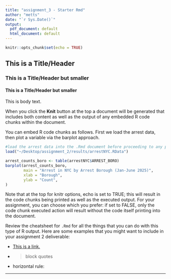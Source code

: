 ```yaml
---
title: "assignment_3 - Starter Rmd"
author: "metts"
date: "`r Sys.Date()`"
output:
  pdf_document: default
  html_document: default
---
```


```r
knitr::opts_chunk$set(echo = TRUE)
```

## This is a Title/Header
### This is a Title/Header but smaller
#### This is a Title/Header but smaller

This is body text.

When you click the **Knit** button at the top a document will be generated that includes both content as well as the output of any embedded R code chunks within the document. 

You can embed R code chunks as follows. First we load the arrest data, then plot a variable via the barplot approach.

```r
#load the arrest data into the .Rmd document before proceeding to any plot development
load("~/Desktop/assignment_2/results/arrestNYC.RData")
```

```r
arrest_counts_boro <- table(arrestNYC$ARREST_BORO)
barplot(arrest_counts_boro,
        main = "Arrest in NYC by Arrest Borough (Jan-June 2025)",
        xlab = "Borough",
        ylab = "Count",
)
```

Note that at the top for knitr options, echo is set to TRUE; this will result in the code chunks being printed as well as the executed output.  For your assignment, you can choose which you prefer: if set to FALSE, only the code chunk executed action will result without the code itself printing into the document.


Review the cheatsheet for `.Rmd` for all the things that you can do with this type of R output.  Here are some examples that you might want to include in your assignment 2 deliverable:

- [This is a link.](link url)
- > block quotes
- horizontal rule:

---











